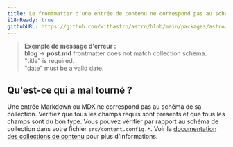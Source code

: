 ```yaml
---
title: Le frontmatter d'une entrée de contenu ne correspond pas au schéma.
i18nReady: true
githubURL: https://github.com/withastro/astro/blob/main/packages/astro/src/core/errors/errors-data.ts
---
```


> **Exemple de message d'erreur :**<br/>
**blog** → **post.md** frontmatter does not match collection schema.<br/>
"title" is required.<br/>
"date" must be a valid date.

## Qu'est-ce qui a mal tourné ?
Une entrée Markdown ou MDX ne correspond pas au schéma de sa collection.
Vérifiez que tous les champs requis sont présents et que tous les champs sont du bon type.
Vous pouvez vérifier par rapport au schéma de collection dans votre fichier `src/content.config.*`.
Voir la [documentation des collections de contenu](/fr/guides/content-collections/#définition-dun-schéma-de-collection) pour plus d'informations.
